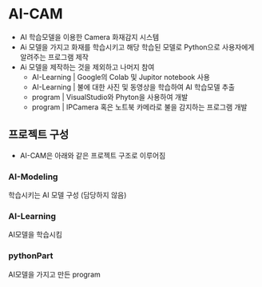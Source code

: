 
# AI-CAM

- AI 학습모델을 이용한 Camera 화재감지 시스템
- Ai 모델을 가지고 화재를 학습시키고 해당 학습된 모델로 Python으로 사용자에게 알려주는 프로그램 제작
- Ai 모델을 제작하는 것을 제외하고 나머지 참여
  - AI-Learning | Google의 Colab 및 Jupitor notebook 사용
  - AI-Learning | 불에 대한 사진 및 동영상을 학습하여 AI 학습모델 추출
  - program | VisualStudio와 Phyton을 사용하여 개발
  - program | IPCamera 혹은 노트북 카메라로 불을 감지하는 프로그램 개발

## 프로젝트 구성

- AI-CAM은 아래와 같은 프로젝트 구조로 이루어짐

<FileTree>
  <FileTree.Folder name="AI-CAM" defaultOpen>
    <FileTree.File name="AI-Modeling" />
    <FileTree.File name="AI-Learning" />
    <FileTree.File name="pythonPart" />
  </FileTree.Folder>
</FileTree>

### AI-Modeling

학습시키는 AI 모델 구성 (담당하지 않음)

### AI-Learning

AI모델을 학습시킴

### pythonPart

AI모델을 가지고 만든 program
